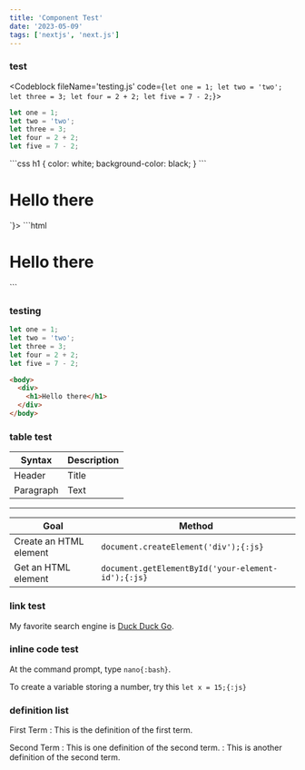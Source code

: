 ```yaml
---
title: 'Component Test'
date: '2023-05-09'
tags: ['nextjs', 'next.js']
---
```


### test
<Codeblock fileName='testing.js' code={`let one = 1;
let two = 'two';
let three = 3;
let four = 2 + 2;
let five = 7 - 2;`}>
```js /two/
let one = 1;
let two = 'two';
let three = 3;
let four = 2 + 2;
let five = 7 - 2;
```
</Codeblock>
<Codeblock fileName='style.css' code={`h1 {
  color: white;
  background-color: black;
}`}>
```css
h1 {
  color: white;
  background-color: black;
}
```
</Codeblock>
<Codeblock fileName='index.html' code={`<div>
  <h1>Hello there</h1>
</div>`}>
```html
<div>
  <h1>Hello there</h1>
</div>
```
</Codeblock>


### testing
```js {1,3-4} showLineNumbers
let one = 1;
let two = 'two';
let three = 3;
let four = 2 + 2;
let five = 7 - 2;
```

```html {1,3-5}
<body>
  <div>
    <h1>Hello there</h1>
  </div>
</body>
```

### table test

| Syntax | Description |
| --- | ----------- |
| Header | Title |
| Paragraph | Text |

---

|Goal | Method |
| --- | ----- |
| Create an HTML element | `document.createElement('div');{:js}` |
| Get an HTML element | `document.getElementById('your-element-id');{:js}` |

### link test

My favorite search engine is [Duck Duck Go](https://duckduckgo.com "The best search engine for privacy").

### inline code test

At the command prompt, type `nano{:bash}`.

To create a variable storing a number, try this `let x = 15;{:js}`

### definition list

First Term
: This is the definition of the first term.

Second Term
: This is one definition of the second term.
: This is another definition of the second term.